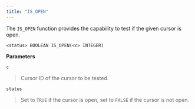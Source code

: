 ```yaml
---
title: "IS_OPEN"
---
```




The `IS_OPEN` function provides the capability to test if the given cursor is open.

    <status> BOOLEAN IS_OPEN(<c> INTEGER)

**Parameters**

`c`

> Cursor ID of the cursor to be tested.

`status`

> Set to `TRUE` if the cursor is open, set to `FALSE` if the cursor is not open.
